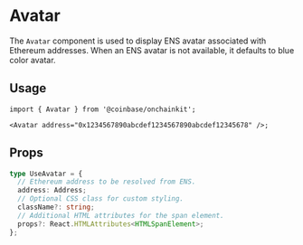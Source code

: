 # Avatar

The `Avatar` component is used to display ENS avatar associated with Ethereum addresses. When an ENS avatar is not available, it defaults to blue color avatar.

## Usage

```tsx
import { Avatar } from '@coinbase/onchainkit';

<Avatar address="0x1234567890abcdef1234567890abcdef12345678" />;
```

## Props

```ts
type UseAvatar = {
  // Ethereum address to be resolved from ENS.
  address: Address;
  // Optional CSS class for custom styling.
  className?: string;
  // Additional HTML attributes for the span element.
  props?: React.HTMLAttributes<HTMLSpanElement>;
};
```
